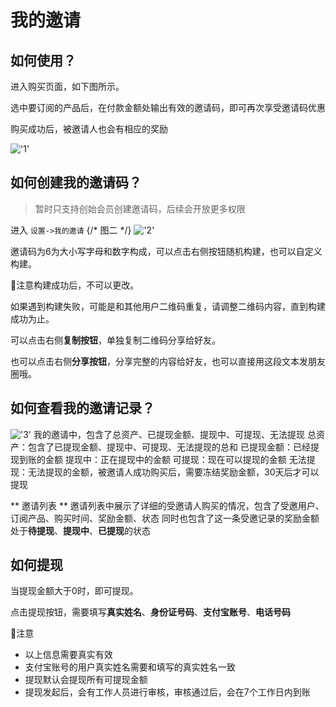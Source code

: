 
# 我的邀请


## 如何使用？
进入购买页面，如下图所示。

选中要订阅的产品后，在付款金额处输出有效的邀请码，即可再次享受邀请码优惠

购买成功后，被邀请人也会有相应的奖励

!['1'](/image/settings/invite1.png)



## 如何创建我的邀请码？

> 暂时只支持创始会员创建邀请码，后续会开放更多权限

进入 `设置->我的邀请`
{/* 图二 */}
!['2'](/image/settings/invite2.png)

邀请码为6为大小写字母和数字构成，可以点击右侧按钮随机构建，也可以自定义构建。

📢注意构建成功后，不可以更改。

如果遇到构建失败，可能是和其他用户二维码重复，请调整二维码内容，直到构建成功为止。

可以点击右侧**复制按钮**，单独复制二维码分享给好友。

也可以点击右侧**分享按钮**，分享完整的内容给好友，也可以直接用这段文本发朋友圈哦。

## 如何查看我的邀请记录？

!['3'](/image/settings/invite3.png)
我的邀请中，包含了总资产、已提现金额、提现中、可提现、无法提现
总资产：包含了已提现金额、提现中、可提现、无法提现的总和
已提现金额：已经提现到账的金额
提现中：正在提现中的金额
可提现：现在可以提现的金额
无法提现：无法提现的金额，被邀请人成功购买后，需要冻结奖励金额，30天后才可以提现

** 邀请列表 ** 
邀请列表中展示了详细的受邀请人购买的情况，包含了受邀用户、订阅产品、购买时间、奖励金额、状态
同时也包含了这一条受邀记录的奖励金额处于**待提现**、**提现中**、**已提现**的状态

## 如何提现

当提现金额大于0时，即可提现。

点击提现按钮，需要填写**真实姓名**、**身份证号码**、**支付宝账号**、**电话号码**

📢注意
- 以上信息需要真实有效
- 支付宝账号的用户真实姓名需要和填写的真实姓名一致
- 提现默认会提现所有可提现金额
- 提现发起后，会有工作人员进行审核，审核通过后，会在7个工作日内到账

